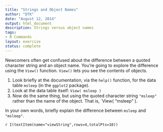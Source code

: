 ```yaml
---
title: "Strings and Object Names"
author: "DTK"
date: "August 12, 2014"
output: html_document
description: Strings versus object names
tags: 
- R Commands
layout: exercise
status: complete
---
```


Newcomers often get confused about the difference between a quoted character string and an object name.  You're going to explore the difference using the `View()` function.  `View()` lets you see the contents of objects.

1. Look briefly at the documentation, via the `help()` function, for the data table `msleep` (in the `ggplot2` package).
#. Look at the data table itself: `View( msleep )`
#. Now do the same thing, but using the quoted character string `"msleep"` rather than the name of the object.  That is, `View( "msleep" ).

In your own words, briefly explain the difference between `msleep` and `"msleep"`.

`r I(textItem(name="viewString",rows=4,totalPts=10))`


